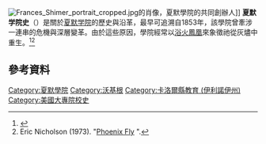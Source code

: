 {{merge to|夏默学院|discuss=Talk:夏默学院#请求与夏默学院史合并|time=2019-09-22T03:54:43+00:00}}
{{missing information|几乎没有基本的内容骨架|time=2019-09-22T03:54:43+00:00}}
[[File:Frances_Shimer_portrait_cropped.jpg|thumb]]的肖像，夏默學院的共同創辦人]]
'''夏默学院史'''（'''{{lang-en|history of Shimer College}}'''）是關於[[夏默学院|夏默学院]]的歷史與沿革，最早可追溯自1853年，該學院曾牽涉一連串的危機與深層變革。由於這些原因，學院經常以[[鳳凰_(西方)|浴火鳳凰]]來象徵祂從灰燼中重生。<ref name="koukal">{{cite web|title=Coming Home Again|author=David R. Koukal|date=2009-10-17|url=http://alumni.shimer.edu/s/1028/images/editor_documents/News%20Items/Coming%20Home%20Again.pdf|accessdate=2010-04-20|archive-date=2010-06-09|archive-url=https://web.archive.org/web/20100609192247/http://alumni.shimer.edu/s/1028/images/editor_documents/News%20Items/Coming%20Home%20Again.pdf|dead-url=yes}}</ref><ref name="phoenix">Eric Nicholson (1973). "[http://www.youtube.com/watch?v=ySnJHPzFvB0 Phoenix Fly] {{Wayback|url=http://www.youtube.com/watch?v=ySnJHPzFvB0 |date=20160329191655 }}".</ref>

<!--Shimer has evolved over time from a coeducational seminary to a women's [[seminary|seminary]], a women's academy, a women's [[junior_college|junior college]], a women's college, and finally a coeducational [[Great_Books|Great Books]] college.  Founded as non-denominational, it became  affiliated with the [[Baptist|Baptist]] denomination from 1896 to the 1950s, and subsequently with the [[Episcopal_Church_(United_States)|Episcopal Church]] beginning in 1959, before becoming non-denominational once again in 1973.-->

<!--<br clear="both"/>
{| class="toccolours" style="float: right; margin-left: 1em; font-size: 100%;" cellspacing="1"
! colspan="2" style="text-align: center; background:gold;" | 名稱變革<ref name="namechanges">{{cite book | title = American universities and colleges: a dictionary of name changes | page =187 | last = Songe | first = Alice H. | year = 1978 | location = Metuchen, N.J. | publisher = Scarecrow Press | isbn = 0810811375 }}</ref>
|-
| | '''1853年：'''  
| | 芒特卡羅爾神學院（Mount Carroll Seminary）
|-
| | '''1896年：'''
| | 芝加哥大学弗朗西丝·夏默专科学院（Frances Shimer Academy of the University of Chicago）
|-
| | '''1908年：'''
| | 弗朗西丝·夏默專科学院（Frances Shimer Academy and Junior College）
|-
| | '''1910年：'''
| | 弗朗西丝·夏默高中（Frances Shimer School）
|-
| | '''1932年：'''
| | 弗朗西丝·夏默專科學院（Frances Shimer Junior College）
|-
| | '''1942年：'''
| | 弗朗西丝·夏默学院（Frances Shimer College）
|-
| | '''1950年：'''
| | 夏默学院（Shimer College）
|-
|}-->

== 參考資料 ==
{{Reflist|2}}

{{DEFAULTSORT:History Of Shimer College}}
[[Category:夏默學院|Category:夏默學院]]
[[Category:沃基根|Category:沃基根]]
[[Category:卡洛爾縣教育_(伊利諾伊州)|Category:卡洛爾縣教育 (伊利諾伊州)]]
[[Category:美國大專院校史|Category:美國大專院校史]]